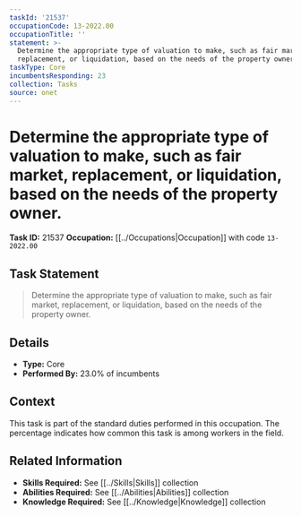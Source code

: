 ```yaml
---
taskId: '21537'
occupationCode: 13-2022.00
occupationTitle: ''
statement: >-
  Determine the appropriate type of valuation to make, such as fair market,
  replacement, or liquidation, based on the needs of the property owner.
taskType: Core
incumbentsResponding: 23
collection: Tasks
source: onet
---
```

# Determine the appropriate type of valuation to make, such as fair market, replacement, or liquidation, based on the needs of the property owner.

**Task ID:** 21537
**Occupation:** [[../Occupations|Occupation]] with code `13-2022.00`

## Task Statement

> Determine the appropriate type of valuation to make, such as fair market, replacement, or liquidation, based on the needs of the property owner.

## Details

- **Type:** Core
- **Performed By:** 23.0% of incumbents

## Context

This task is part of the standard duties performed in this occupation. The percentage indicates how common this task is among workers in the field.

## Related Information

- **Skills Required:** See [[../Skills|Skills]] collection
- **Abilities Required:** See [[../Abilities|Abilities]] collection
- **Knowledge Required:** See [[../Knowledge|Knowledge]] collection

